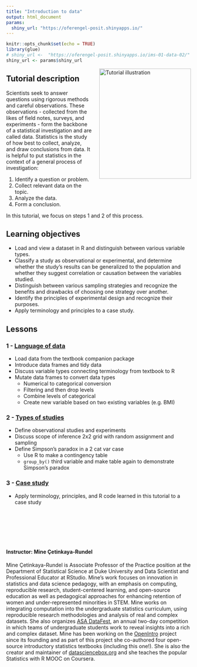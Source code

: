 ```yaml
---
title: "Introduction to data"
output: html_document
params:
  shiny_url: "https://oferengel-posit.shinyapps.io/"
---
```


<meta http-equiv='cache-control' content='no-cache'> 
<meta http-equiv='expires' content='0'> 
<meta http-equiv='pragma' content='no-cache'>

```r
knitr::opts_chunk$set(echo = TRUE)
library(glue)
# shiny_url <-  "https://oferengel-posit.shinyapps.io/ims-01-data-02/"
shiny_url <- params$shiny_url
```

<img style="float: right; margin: 0px 0px 20px 20px" src="../logo/umcg-openintro-hex.png" alt="Tutorial illustration" width="250" height="300">

## Tutorial description

Scientists seek to answer questions using rigorous methods and careful observations. These observations - collected from the likes of field notes, surveys, and experiments - form the backbone of a statistical investigation and are called data. Statistics is the study of how best to collect, analyze, and draw conclusions from data. It is helpful to put statistics in the context of a general process of investigation:

1. Identify a question or problem.
2. Collect relevant data on the topic. 
3. Analyze the data.
4. Form a conclusion.

In this tutorial, we focus on steps 1 and 2 of this process.

## Learning objectives

* Load and view a dataset in R and distinguish between various variable types.
* Classify a study as observational or experimental, and determine whether the study's results can be generalized to the population and whether they suggest correlation or causation between the variables studied.
* Distinguish between various sampling strategies and recognize the benefits and drawbacks of choosing one strategy over another.
* Identify the principles of experimental design and recognize their purposes.
* Apply terminology and principles to a case study.


## Lessons

### 1 - [Language of data](`r glue("{shiny_url}01-01-lesson/")`)

* Load data from the textbook companion package
* Introduce data frames and tidy data
* Discuss variable types connecting terminology from textbook to R
* Mutate data frames to convert data types
  * Numerical to categorical conversion
  * Filtering and then drop levels
  * Combine levels of categorical
  * Create new variable based on two existing variables (e.g. BMI)

### 2 - [Types of studies](`r glue("{shiny_url}01-02-lesson/")`)


* Define observational studies and experiments
* Discuss scope of inference 2x2 grid with random assignment and sampling
* Define Simpson's paradox in a 2 cat var case
  * Use R to make a contingency table
  * `group_by()` third variable and make table again to demonstrate Simpson's paradox


### 3 - [Case study](`r glue("{shiny_url}01-04-lesson/")`)

* Apply terminology, principles, and R code learned in this tutorial to a case study

<!-- ## Instructor -->

<!-- <img style="float: left; margin: 0px 20px 20px 0px" src="../instructor-photos/mine.png" alt="Mine Çetinkaya-Rundel" width="150" height="150"> -->

<br/>
<br/>
<br/>
<br/>
<br/>

#### Instructor: Mine Çetinkaya-Rundel

Mine Çetinkaya-Rundel is Associate Professor of the Practice position at the Department of Statistical Science at Duke University and Data Scientist and Professional Educator at RStudio.
Mine's work focuses on innovation in statistics and data science pedagogy, with an emphasis on computing, reproducible research, student-centered learning, and open-source education as well as pedagogical approaches for enhancing retention of women and under-represented minorities in STEM.
Mine works on integrating computation into the undergraduate statistics curriculum, using reproducible research methodologies and analysis of real and complex datasets.
She also organizes [ASA DataFest](https://ww2.amstat.org/education/datafest/), an annual two-day competition in which teams of undergraduate students work to reveal insights into a rich and complex dataset.
Mine has been working on the [OpenIntro](openintro.org) project since its founding and as part of this project she co-authored four open-source introductory statistics textbooks (including this one!).
She is also the creator and maintainer of [datasciencebox.org](https://datasciencebox.org/) and she teaches the popular Statistics with R MOOC on Coursera.